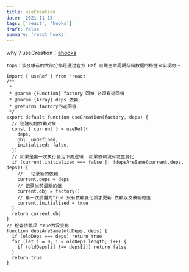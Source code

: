 ```yaml
---
title: useCreation
date: '2021-11-15'
tags: ['react', 'hooks']
draft: false
summary: 'react hooks'
---
```


why？useCreation：[ahooks](https://ahooks-next.surge.sh/zh-CN/hooks/use-creation)

`tops：涉及缓存的大部分都是通过官方 Ref 可跨生命周期存储数据的特性来实现的～`

```js:永久缓存函数hooks
import { useRef } from 'react'
/**
 *
 * @param {Function} factory 回掉 必须有返回值
 * @param {Array} deps 依赖
 * @returns factory的返回值
 */
export default function useCreation(factory, deps) {
  // 创建初始依赖对象
  const { current } = useRef({
    deps,
    obj: undefined,
    initialized: false,
  })
  // 如果是第一次执行会走下面逻辑  如果依赖没有发生变化
  if (current.initialized === false || !depsAreSame(current.deps, deps)) {
    //   记录新的依赖
    current.deps = deps
    // 记录当前最新的值
    current.obj = factory()
    // 第一次后置为true 只有依赖变化后才更新 依赖以及最新的值
    current.initialized = true
  }
  return current.obj
}
// 检查依赖项 true为没变化
function depsAreSame(oldDeps, deps) {
  if (oldDeps === deps) return true
  for (let i = 0; i < oldDeps.length; i++) {
    if (oldDeps[i] !== deps[i]) return false
  }
  return true
}
```
